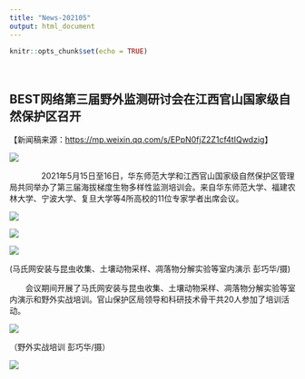 ```yaml
---
title: "News-202105"
output: html_document
---
```


```r
knitr::opts_chunk$set(echo = TRUE)
```

<br>
<div align="center">
## **BEST网络第三届野外监测研讨会在江西官山国家级自然保护区召开**
</div>

【新闻稿来源：<https://mp.weixin.qq.com/s/EPpN0fjZ2Z1cf4tIQwdzig>】

![](Pictures/News/News01.jpg)


&emsp;&emsp;&emsp;&emsp;2021年5月15日至16日，华东师范大学和江西官山国家级自然保护区管理局共同举办了第三届海拔梯度生物多样性监测培训会。来自华东师范大学、福建农林大学、宁波大学、复旦大学等4所高校的11位专家学者出席会议。

<div align="center">
![](Pictures/News/News02.jpg)

![](Pictures/News/News03.jpg)

![](Pictures/News/News04.jpg)

(马氏网安装与昆虫收集、土壤动物采样、凋落物分解实验等室内演示 彭巧华/摄)
</div>

&emsp;&emsp;会议期间开展了马氏网安装与昆虫收集、土壤动物采样、凋落物分解实验等室内演示和野外实战培训。官山保护区局领导和科研技术骨干共20人参加了培训活动。

<div align="center">
![](Pictures/News/News05.jpg)

（野外实战培训 彭巧华/摄）


![](Pictures/News/News06.jpg)
</div>
